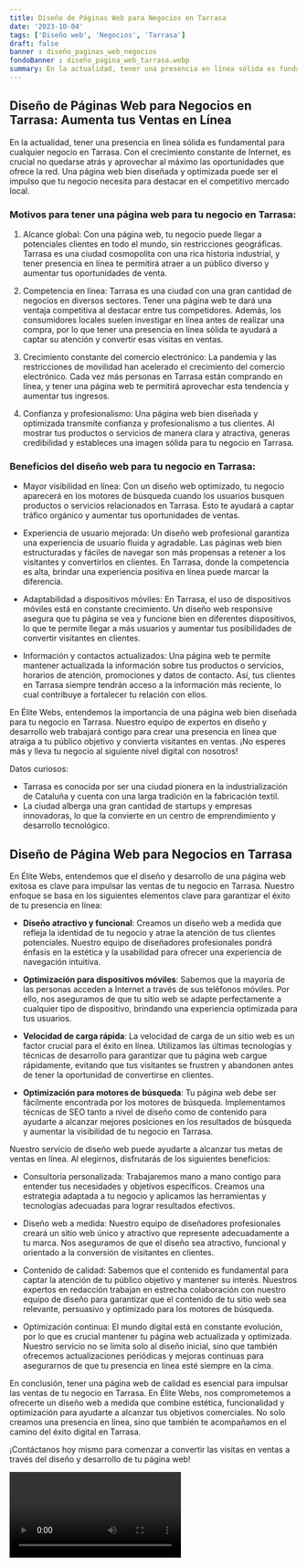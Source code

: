 ```yaml
---
title: Diseño de Páginas Web para Negocios en Tarrasa
date: '2023-10-04'
tags: ['Diseño web', 'Negocios', 'Tarrasa']
draft: false
banner : diseño_paginas_web_negocios
fondoBanner : diseño_pagina_web_tarrasa.webp
summary: En la actualidad, tener una presencia en línea sólida es fundamental para cualquier negocio en Tarrasa. Con el crecimiento constante de Internet, es crucial no quedarse atrás y aprovechar al máximo las oportunidades que ofrece la red. Una página web bien diseñada y optimizada puede ser el impulso que tu negocio necesita para destacar en el competitivo mercado local.
---
```


## Diseño de Páginas Web para Negocios en Tarrasa: Aumenta tus Ventas en Línea

En la actualidad, tener una presencia en línea sólida es fundamental para cualquier negocio en Tarrasa. Con el crecimiento constante de Internet, es crucial no quedarse atrás y aprovechar al máximo las oportunidades que ofrece la red. Una página web bien diseñada y optimizada puede ser el impulso que tu negocio necesita para destacar en el competitivo mercado local.

### Motivos para tener una página web para tu negocio en Tarrasa:

1. Alcance global: Con una página web, tu negocio puede llegar a potenciales clientes en todo el mundo, sin restricciones geográficas. Tarrasa es una ciudad cosmopolita con una rica historia industrial, y tener presencia en línea te permitirá atraer a un público diverso y aumentar tus oportunidades de venta.

2. Competencia en línea: Tarrasa es una ciudad con una gran cantidad de negocios en diversos sectores. Tener una página web te dará una ventaja competitiva al destacar entre tus competidores. Además, los consumidores locales suelen investigar en línea antes de realizar una compra, por lo que tener una presencia en línea sólida te ayudará a captar su atención y convertir esas visitas en ventas.

3. Crecimiento constante del comercio electrónico: La pandemia y las restricciones de movilidad han acelerado el crecimiento del comercio electrónico. Cada vez más personas en Tarrasa están comprando en línea, y tener una página web te permitirá aprovechar esta tendencia y aumentar tus ingresos.

4. Confianza y profesionalismo: Una página web bien diseñada y optimizada transmite confianza y profesionalismo a tus clientes. Al mostrar tus productos o servicios de manera clara y atractiva, generas credibilidad y estableces una imagen sólida para tu negocio en Tarrasa.

### Beneficios del diseño web para tu negocio en Tarrasa:

- Mayor visibilidad en línea: Con un diseño web optimizado, tu negocio aparecerá en los motores de búsqueda cuando los usuarios busquen productos o servicios relacionados en Tarrasa. Esto te ayudará a captar tráfico orgánico y aumentar tus oportunidades de ventas.

- Experiencia de usuario mejorada: Un diseño web profesional garantiza una experiencia de usuario fluida y agradable. Las páginas web bien estructuradas y fáciles de navegar son más propensas a retener a los visitantes y convertirlos en clientes. En Tarrasa, donde la competencia es alta, brindar una experiencia positiva en línea puede marcar la diferencia.

- Adaptabilidad a dispositivos móviles: En Tarrasa, el uso de dispositivos móviles está en constante crecimiento. Un diseño web responsive asegura que tu página se vea y funcione bien en diferentes dispositivos, lo que te permite llegar a más usuarios y aumentar tus posibilidades de convertir visitantes en clientes.

- Información y contactos actualizados: Una página web te permite mantener actualizada la información sobre tus productos o servicios, horarios de atención, promociones y datos de contacto. Así, tus clientes en Tarrasa siempre tendrán acceso a la información más reciente, lo cual contribuye a fortalecer tu relación con ellos.

En Élite Webs, entendemos la importancia de una página web bien diseñada para tu negocio en Tarrasa. Nuestro equipo de expertos en diseño y desarrollo web trabajará contigo para crear una presencia en línea que atraiga a tu público objetivo y convierta visitantes en ventas. ¡No esperes más y lleva tu negocio al siguiente nivel digital con nosotros!

Datos curiosos:

- Tarrasa es conocida por ser una ciudad pionera en la industrialización de Cataluña y cuenta con una larga tradición en la fabricación textil.
- La ciudad alberga una gran cantidad de startups y empresas innovadoras, lo que la convierte en un centro de emprendimiento y desarrollo tecnológico.

<GifSeo />

<Cta />

## Diseño de Página Web para Negocios en Tarrasa

En Élite Webs, entendemos que el diseño y desarrollo de una página web exitosa es clave para impulsar las ventas de tu negocio en Tarrasa. Nuestro enfoque se basa en los siguientes elementos clave para garantizar el éxito de tu presencia en línea:

- **Diseño atractivo y funcional**: Creamos un diseño web a medida que refleja la identidad de tu negocio y atrae la atención de tus clientes potenciales. Nuestro equipo de diseñadores profesionales pondrá énfasis en la estética y la usabilidad para ofrecer una experiencia de navegación intuitiva.

- **Optimización para dispositivos móviles**: Sabemos que la mayoría de las personas acceden a Internet a través de sus teléfonos móviles. Por ello, nos aseguramos de que tu sitio web se adapte perfectamente a cualquier tipo de dispositivo, brindando una experiencia optimizada para tus usuarios.

- **Velocidad de carga rápida**: La velocidad de carga de un sitio web es un factor crucial para el éxito en línea. Utilizamos las últimas tecnologías y técnicas de desarrollo para garantizar que tu página web cargue rápidamente, evitando que tus visitantes se frustren y abandonen antes de tener la oportunidad de convertirse en clientes.

- **Optimización para motores de búsqueda**: Tu página web debe ser fácilmente encontrada por los motores de búsqueda. Implementamos técnicas de SEO tanto a nivel de diseño como de contenido para ayudarte a alcanzar mejores posiciones en los resultados de búsqueda y aumentar la visibilidad de tu negocio en Tarrasa.

Nuestro servicio de diseño web puede ayudarte a alcanzar tus metas de ventas en línea. Al elegirnos, disfrutarás de los siguientes beneficios:

- Consultoría personalizada: Trabajaremos mano a mano contigo para entender tus necesidades y objetivos específicos. Creamos una estrategia adaptada a tu negocio y aplicamos las herramientas y tecnologías adecuadas para lograr resultados efectivos.

- Diseño web a medida: Nuestro equipo de diseñadores profesionales creará un sitio web único y atractivo que represente adecuadamente a tu marca. Nos aseguramos de que el diseño sea atractivo, funcional y orientado a la conversión de visitantes en clientes.

- Contenido de calidad: Sabemos que el contenido es fundamental para captar la atención de tu público objetivo y mantener su interés. Nuestros expertos en redacción trabajan en estrecha colaboración con nuestro equipo de diseño para garantizar que el contenido de tu sitio web sea relevante, persuasivo y optimizado para los motores de búsqueda.

- Optimización continua: El mundo digital está en constante evolución, por lo que es crucial mantener tu página web actualizada y optimizada. Nuestro servicio no se limita solo al diseño inicial, sino que también ofrecemos actualizaciones periódicas y mejoras continuas para asegurarnos de que tu presencia en línea esté siempre en la cima.

En conclusión, tener una página web de calidad es esencial para impulsar las ventas de tu negocio en Tarrasa. En Élite Webs, nos comprometemos a ofrecerte un diseño web a medida que combine estética, funcionalidad y optimización para ayudarte a alcanzar tus objetivos comerciales. No solo creamos una presencia en línea, sino que también te acompañamos en el camino del éxito digital en Tarrasa.

¡Contáctanos hoy mismo para comenzar a convertir las visitas en ventas a través del diseño y desarrollo de tu página web!

<Video />

<CtaBot job='Negocios' city='Tarrasa'/>

<Gmaps query='Tarrasa+españa+maps' />